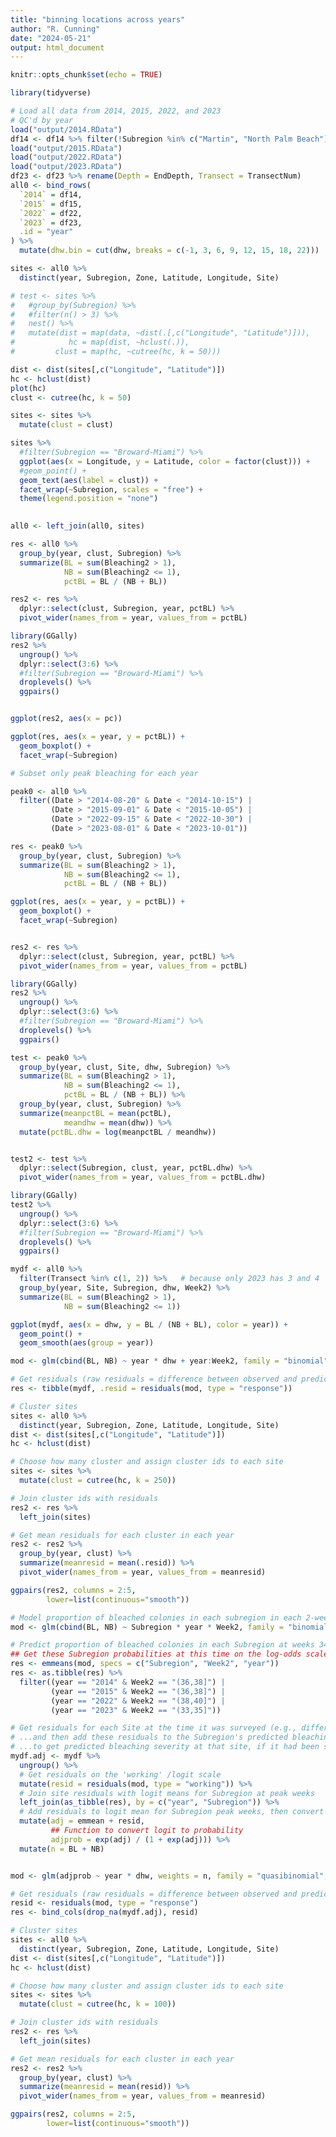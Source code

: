 ```yaml
---
title: "binning locations across years"
author: "R. Cunning"
date: "2024-05-21"
output: html_document
---
```


```r
knitr::opts_chunk$set(echo = TRUE)
```

```r
library(tidyverse)
```

```r
# Load all data from 2014, 2015, 2022, and 2023
# QC'd by year
load("output/2014.RData")
df14 <- df14 %>% filter(!Subregion %in% c("Martin", "North Palm Beach"))
load("output/2015.RData")
load("output/2022.RData")
load("output/2023.RData")
df23 <- df23 %>% rename(Depth = EndDepth, Transect = TransectNum)
all0 <- bind_rows(
  `2014` = df14,
  `2015` = df15,
  `2022` = df22,
  `2023` = df23,
  .id = "year"
) %>%
  mutate(dhw.bin = cut(dhw, breaks = c(-1, 3, 6, 9, 12, 15, 18, 22)))

sites <- all0 %>%
  distinct(year, Subregion, Zone, Latitude, Longitude, Site)

# test <- sites %>%
#   #group_by(Subregion) %>%
#   #filter(n() > 3) %>%
#   nest() %>%
#   mutate(dist = map(data, ~dist(.[,c("Longitude", "Latitude")])),
#            hc = map(dist, ~hclust(.)),
#         clust = map(hc, ~cutree(hc, k = 50)))

dist <- dist(sites[,c("Longitude", "Latitude")])
hc <- hclust(dist)
plot(hc)
clust <- cutree(hc, k = 50)

sites <- sites %>%
  mutate(clust = clust)

sites %>%
  #filter(Subregion == "Broward-Miami") %>%
  ggplot(aes(x = Longitude, y = Latitude, color = factor(clust))) +
  #geom_point() +
  geom_text(aes(label = clust)) +
  facet_wrap(~Subregion, scales = "free") +
  theme(legend.position = "none")
  

all0 <- left_join(all0, sites)

res <- all0 %>%
  group_by(year, clust, Subregion) %>%
  summarize(BL = sum(Bleaching2 > 1),
            NB = sum(Bleaching2 <= 1),
            pctBL = BL / (NB + BL))

res2 <- res %>% 
  dplyr::select(clust, Subregion, year, pctBL) %>%
  pivot_wider(names_from = year, values_from = pctBL)

library(GGally)
res2 %>%
  ungroup() %>%
  dplyr::select(3:6) %>%
  #filter(Subregion == "Broward-Miami") %>%
  droplevels() %>%
  ggpairs()


ggplot(res2, aes(x = pc))

ggplot(res, aes(x = year, y = pctBL)) +
  geom_boxplot() +
  facet_wrap(~Subregion)
```


```r
# Subset only peak bleaching for each year

peak0 <- all0 %>%
  filter((Date > "2014-08-20" & Date < "2014-10-15") |
         (Date > "2015-09-01" & Date < "2015-10-05") |
         (Date > "2022-09-15" & Date < "2022-10-30") |
         (Date > "2023-08-01" & Date < "2023-10-01"))

res <- peak0 %>%
  group_by(year, clust, Subregion) %>%
  summarize(BL = sum(Bleaching2 > 1),
            NB = sum(Bleaching2 <= 1),
            pctBL = BL / (NB + BL))

ggplot(res, aes(x = year, y = pctBL)) +
  geom_boxplot() +
  facet_wrap(~Subregion)


res2 <- res %>% 
  dplyr::select(clust, Subregion, year, pctBL) %>%
  pivot_wider(names_from = year, values_from = pctBL)

library(GGally)
res2 %>%
  ungroup() %>%
  dplyr::select(3:6) %>%
  #filter(Subregion == "Broward-Miami") %>%
  droplevels() %>%
  ggpairs()
```


```r
test <- peak0 %>%
  group_by(year, clust, Site, dhw, Subregion) %>%
  summarize(BL = sum(Bleaching2 > 1),
            NB = sum(Bleaching2 <= 1),
            pctBL = BL / (NB + BL)) %>%
  group_by(year, clust, Subregion) %>%
  summarize(meanpctBL = mean(pctBL),
            meandhw = mean(dhw)) %>%
  mutate(pctBL.dhw = log(meanpctBL / meandhw))


test2 <- test %>% 
  dplyr::select(Subregion, clust, year, pctBL.dhw) %>%
  pivot_wider(names_from = year, values_from = pctBL.dhw)

library(GGally)
test2 %>%
  ungroup() %>%
  dplyr::select(3:6) %>%
  #filter(Subregion == "Broward-Miami") %>%
  droplevels() %>%
  ggpairs()
```


```r
mydf <- all0 %>%
  filter(Transect %in% c(1, 2)) %>%   # because only 2023 has 3 and 4
  group_by(year, Site, Subregion, dhw, Week2) %>%
  summarize(BL = sum(Bleaching2 > 1),
            NB = sum(Bleaching2 <= 1))

ggplot(mydf, aes(x = dhw, y = BL / (NB + BL), color = year)) + 
  geom_point() + 
  geom_smooth(aes(group = year))

mod <- glm(cbind(BL, NB) ~ year * dhw + year:Week2, family = "binomial", data = mydf)

# Get residuals (raw residuals = difference between observed and predicted bleaching probability)
res <- tibble(mydf, .resid = residuals(mod, type = "response"))

# Cluster sites
sites <- all0 %>%
  distinct(year, Subregion, Zone, Latitude, Longitude, Site)
dist <- dist(sites[,c("Longitude", "Latitude")])
hc <- hclust(dist)

# Choose how many cluster and assign cluster ids to each site
sites <- sites %>%
  mutate(clust = cutree(hc, k = 250))

# Join cluster ids with residuals
res2 <- res %>%
  left_join(sites)

# Get mean residuals for each cluster in each year
res2 <- res2 %>%
  group_by(year, clust) %>%
  summarize(meanresid = mean(.resid)) %>%
  pivot_wider(names_from = year, values_from = meanresid)

ggpairs(res2, columns = 2:5,
        lower=list(continuous="smooth"))
```

```r
# Model proportion of bleached colonies in each subregion in each 2-week window of survey
mod <- glm(cbind(BL, NB) ~ Subregion * year * Week2, family = "binomial", data = mydf)

# Predict proportion of bleached colonies in each Subregion at weeks 34-35 (Week2 = "(33,35]" => (August 20-September 2))) = peak of bleaching
## Get these Subregion probabilities at this time on the log-odds scale (NOT type = 'response')
res <- emmeans(mod, specs = c("Subregion", "Week2", "year"))
res <- as.tibble(res) %>%
  filter((year == "2014" & Week2 == "(36,38]") |
         (year == "2015" & Week2 == "(36,38]") |
         (year == "2022" & Week2 == "(38,40]") |
         (year == "2023" & Week2 == "(33,35]"))

# Get residuals for each Site at the time it was surveyed (e.g., difference from Subregion mean at time surveyed)...
# ...and then add these residuals to the Subregion's predicted bleaching probability at peak of bleaching
# ...to get predicted bleaching severity at that site, if it had been surveyed at peak of bleaching
mydf.adj <- mydf %>%
  ungroup() %>%
  # Get residuals on the 'working' /logit scale
  mutate(resid = residuals(mod, type = "working")) %>%
  # Join site residuals with logit means for Subregion at peak weeks
  left_join(as_tibble(res), by = c("year", "Subregion")) %>%
  # Add residuals to logit mean for Subregion peak weeks, then convert to probability scale
  mutate(adj = emmean + resid,
         ## Function to convert logit to probability
         adjprob = exp(adj) / (1 + exp(adj))) %>%
  mutate(n = BL + NB)


mod <- glm(adjprob ~ year * dhw, weights = n, family = "quasibinomial", data = mydf.adj)

# Get residuals (raw residuals = difference between observed and predicted bleaching probability)
resid <- residuals(mod, type = "response")
res <- bind_cols(drop_na(mydf.adj), resid)

# Cluster sites
sites <- all0 %>%
  distinct(year, Subregion, Zone, Latitude, Longitude, Site)
dist <- dist(sites[,c("Longitude", "Latitude")])
hc <- hclust(dist)

# Choose how many cluster and assign cluster ids to each site
sites <- sites %>%
  mutate(clust = cutree(hc, k = 100))

# Join cluster ids with residuals
res2 <- res %>%
  left_join(sites)

# Get mean residuals for each cluster in each year
res2 <- res2 %>%
  group_by(year, clust) %>%
  summarize(meanresid = mean(resid)) %>%
  pivot_wider(names_from = year, values_from = meanresid)

ggpairs(res2, columns = 2:5,
        lower=list(continuous="smooth"))
```

